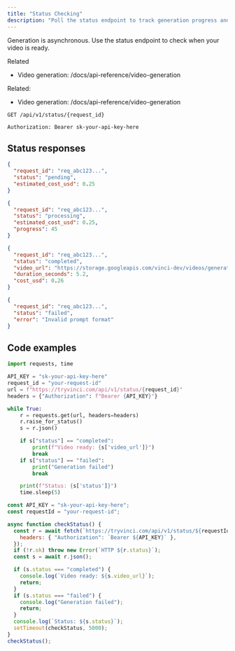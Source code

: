 ```yaml
---
title: "Status Checking"
description: "Poll the status endpoint to track generation progress and retrieve results."
---
```


Generation is asynchronous. Use the status endpoint to check when your video is ready.

Related
- Video generation: /docs/api-reference/video-generation

Related:
- Video generation: /docs/api-reference/video-generation

```http title="Endpoint"
GET /api/v1/status/{request_id}
```

```http title="Authentication"
Authorization: Bearer sk-your-api-key-here
```

## Status responses

```json title="Pending"
{
  "request_id": "req_abc123...",
  "status": "pending",
  "estimated_cost_usd": 0.25
}
```

```json title="Processing"
{
  "request_id": "req_abc123...",
  "status": "processing",
  "estimated_cost_usd": 0.25,
  "progress": 45
}
```

```json title="Completed"
{
  "request_id": "req_abc123...",
  "status": "completed",
  "video_url": "https://storage.googleapis.com/vinci-dev/videos/generated_video.mp4",
  "duration_seconds": 5.2,
  "cost_usd": 0.26
}
```

```json title="Failed"
{
  "request_id": "req_abc123...",
  "status": "failed",
  "error": "Invalid prompt format"
}
```

## Code examples

```python title="poll_status.py"
import requests, time

API_KEY = "sk-your-api-key-here"
request_id = "your-request-id"
url = f"https://tryvinci.com/api/v1/status/{request_id}"
headers = {"Authorization": f"Bearer {API_KEY}"}

while True:
    r = requests.get(url, headers=headers)
    r.raise_for_status()
    s = r.json()

    if s["status"] == "completed":
        print(f"Video ready: {s['video_url']}")
        break
    if s["status"] == "failed":
        print("Generation failed")
        break

    print(f"Status: {s['status']}")
    time.sleep(5)
```

```javascript title="poll_status.js"
const API_KEY = "sk-your-api-key-here";
const requestId = "your-request-id";

async function checkStatus() {
  const r = await fetch(`https://tryvinci.com/api/v1/status/${requestId}`, {
    headers: { "Authorization": `Bearer ${API_KEY}` },
  });
  if (!r.ok) throw new Error(`HTTP ${r.status}`);
  const s = await r.json();

  if (s.status === "completed") {
    console.log(`Video ready: ${s.video_url}`);
    return;
  }
  if (s.status === "failed") {
    console.log("Generation failed");
    return;
  }
  console.log(`Status: ${s.status}`);
  setTimeout(checkStatus, 5000);
}
checkStatus();